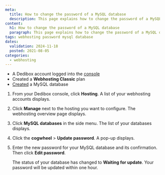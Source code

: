 ```yaml
---
meta:
  title: How to change the password of a MySQL database
  description: This page explains how to change the password of a MySQL database
content:
  h1: How to change the password of a MySQL database
  paragraph: This page explains how to change the password of a MySQL database
tags: webhosting password mysql database
dates:
  validation: 2024-11-18
  posted: 2021-08-05
categories:
  - webhosting
---
```


<Macro id="webhosting-online" />

<Macro id="requirements" />

- A Dedibox account logged into the [console](https://console.online.net)
- Created a **Webhosting Classic** plan
- [Created](/classic-hosting/how-to/create-mysql-database/) a MySQL database

1. From your Dedibox console, click **Hosting**. A list of your webhosting accounts displays.
2. Click **Manage** next to the hosting you want to configure. The webhosting overview page displays.
3. Click **MySQL databases** in the side menu. The list of your databases displays.
4. Click the **cogwheel** > **Update password**. A pop-up displays.
5. Enter the new password for your MySQL database and its confirmation. Then click **Edit password**.

    The status of your database has changed to **Waiting for update**. Your password will be updated within one hour. 


